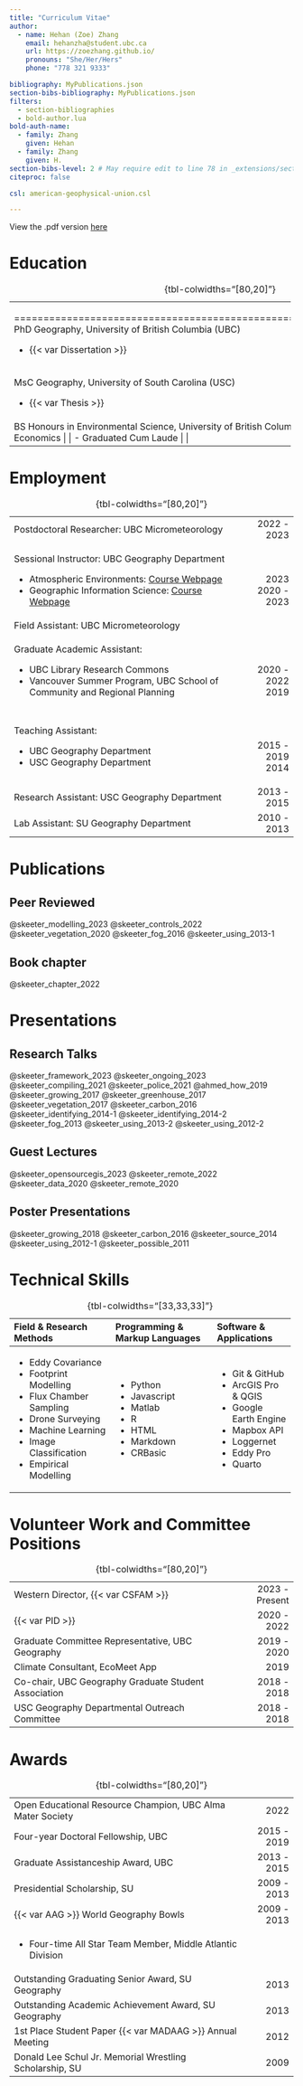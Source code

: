 ```yaml
---
title: "Curriculum Vitae"
author:
  - name: Hehan (Zoe) Zhang
    email: hehanzha@student.ubc.ca
    url: https://zoezhang.github.io/
    pronouns: "She/Her/Hers"
    phone: "778 321 9333"

bibliography: MyPublications.json
section-bibs-bibliography: MyPublications.json
filters:
  - section-bibliographies
  - bold-author.lua
bold-auth-name:
  - family: Zhang
    given: Hehan
  - family: Zhang
    given: H.
section-bibs-level: 2 # May require edit to line 78 in _extensions/section-bibliographies.lua - have submitted issue
citeproc: false

csl: american-geophysical-union.csl

---
```


::: {.content-visible when-format="html"}

View the .pdf version [here](CV_Skeeter.pdf)

:::

# Education



+-----------------------------------------------------------:+-------:+
|                                                            |        |
+============================================================+=======:+
|PhD Geography, University of British Columbia (UBC)         | 2022   |
|                                                            |        |
| * {{< var Dissertation >}}                                 |        |
+------------------------------------------------------------+--------+
| MsC Geography, University of South Carolina (USC)          | 2015   |
|                                                            |        |
| - {{< var Thesis >}}	                                     |        |
+------------------------------------------------------------+--------+
| BS Honours in Environmental Science, University of British Columbia (UBC) | 2013   |
|                                                            |        |
| - Minor in Economics                                      |        |
| - Graduated Cum Laude                                      |        |
+------------------------------------------------------------+--------+

: {tbl-colwidths="[80,20]"}

# Employment



+-------------------------------------------------------------------------------:+---------------:+
|                                                                                |                |
+================================================================================+===============:+
| Postdoctoral Researcher: UBC Micrometeorology                                  | 2022 - 2023    |
+--------------------------------------------------------------------------------+----------------+
| Sessional Instructor: UBC Geography Department                                 | &nbsp;         |
|                                                                                |                |
| - Atmospheric Environments: [Course Webpage](https://geos200.github.io/)       | 2023 <br>      |
| - Geographic Information Science: [Course Webpage](https://geos270.github.io/) | 2020 - 2023    |
+--------------------------------------------------------------------------------+----------------+
| Field Assistant: UBC Micrometeorology                                          |                |
+--------------------------------------------------------------------------------+----------------+
| Graduate Academic Assistant:                                                   | &nbsp;         |
|                                                                                |                |
| - UBC Library Research Commons                                                 | 2020 - 2022<br>|
| - Vancouver Summer Program, UBC School of Community and Regional Planning      | 2019           |
+--------------------------------------------------------------------------------+----------------+
| Teaching Assistant:                                                            | &nbsp;         |
|                                                                                |                |
| - UBC Geography Department                                                     | 2015 - 2019<br>|
| - USC Geography Department                                                     | 2014           |
+--------------------------------------------------------------------------------+----------------+
| Research Assistant: USC Geography Department                                   | 2013 - 2015    |
+--------------------------------------------------------------------------------+----------------+
| Lab Assistant: SU Geography Department                                         | 2010 - 2013    |
+--------------------------------------------------------------------------------+----------------+

: {tbl-colwidths="[80,20]"}


# Publications

## Peer Reviewed

::: {.content-visible when-format="html"}
::: {.hidden}

@skeeter_modelling_2023
@skeeter_controls_2022
@skeeter_vegetation_2020
@skeeter_fog_2016
@skeeter_using_2013-1

:::
:::



## Book chapter

::: {.content-visible when-format="html"}
::: {.hidden}

@skeeter_chapter_2022

:::
:::



# Presentations

## Research Talks

::: {.content-visible when-format="html"}
::: {.hidden}

@skeeter_framework_2023
@skeeter_ongoing_2023
@skeeter_compiling_2021
@skeeter_police_2021
@ahmed_how_2019
@skeeter_growing_2017
@skeeter_greenhouse_2017
@skeeter_vegetation_2017
@skeeter_carbon_2016
@skeeter_identifying_2014-1
@skeeter_identifying_2014-2
@skeeter_fog_2013
@skeeter_using_2013-2
@skeeter_using_2012-2

:::
:::

## Guest Lectures

::: {.content-visible when-format="html"}
::: {.hidden}

@skeeter_opensourcegis_2023
@skeeter_remote_2022
@skeeter_data_2020
@skeeter_remote_2020

:::
:::


## Poster Presentations

::: {.content-visible when-format="html"}
::: {.hidden}

@skeeter_growing_2018
@skeeter_carbon_2016
@skeeter_source_2014
@skeeter_using_2012-1
@skeeter_possible_2011

:::
:::



# Technical Skills 


+:-------------------------------+:-------------------------------+:------------------------+
| Field & Research Methods       | Programming & Markup Languages | Software & Applications |
+:===============================+:===============================+:========================+
| - Eddy Covariance              | - Python                       | - Git & GitHub          |
| - Footprint Modelling          | - Javascript                   | - ArcGIS Pro & QGIS     |
| - Flux Chamber Sampling        | - Matlab                       | - Google Earth Engine   |
| - Drone Surveying              | - R                            | - Mapbox API            |
| - Machine Learning             | - HTML                         | - Loggernet             |
| - Image Classification         | - Markdown                     | - Eddy Pro              |
| - Empirical Modelling          | - CRBasic                      | - Quarto                |
+--------------------------------+--------------------------------+-------------------------+

: {tbl-colwidths="[33,33,33]"}

# Volunteer Work and Committee Positions

+-----------------------------------------------------------:+---------------:+
|                                                            |                |
+============================================================+===============:+
| Western Director, {{< var CSFAM >}}                        | 2023 - Present |
+------------------------------------------------------------+----------------+
| {{< var PID >}}                                            | 2020 - 2022    |
+------------------------------------------------------------+----------------+
| Graduate Committee Representative, UBC Geography           | 2019 - 2020    |
+------------------------------------------------------------+----------------+
| Climate Consultant, EcoMeet App                            | 2019           |
+------------------------------------------------------------+----------------+
| Co-chair, UBC Geography Graduate Student Association       | 2018 - 2018    |
+------------------------------------------------------------+----------------+
| USC Geography Departmental Outreach Committee              | 2018 - 2018    |
+------------------------------------------------------------+----------------+

: {tbl-colwidths="[80,20]"}

# Awards

+-----------------------------------------------------------:+------------:+
|                                                            |             |
+============================================================+============:+
| Open Educational Resource Champion, UBC Alma Mater Society | 2022        |
+------------------------------------------------------------+-------------+
| Four-year Doctoral Fellowship, UBC                         | 2015 - 2019 |
+------------------------------------------------------------+-------------+
| Graduate Assistanceship Award, UBC                         | 2013 - 2015 |
+------------------------------------------------------------+-------------+
| Presidential Scholarship, SU                               | 2009 - 2013 |
+------------------------------------------------------------+-------------+
| {{< var AAG >}} World Geography Bowls                      | 2009 - 2013 |
+------------------------------------------------------------+-------------+
| - Four-time All Star Team Member, Middle Atlantic Division |             |
+------------------------------------------------------------+-------------+
| Outstanding Graduating Senior Award, SU Geography          | 2013        |
+------------------------------------------------------------+-------------+
| Outstanding Academic Achievement Award, SU Geography       | 2013        |
+------------------------------------------------------------+-------------+
| 1st Place Student Paper {{< var MADAAG >}} Annual Meeting  | 2012        |
+------------------------------------------------------------+-------------+
| Donald Lee Schul Jr. Memorial Wrestling Scholarship, SU    | 2009        |
+------------------------------------------------------------+-------------+

: {tbl-colwidths="[80,20]"}
